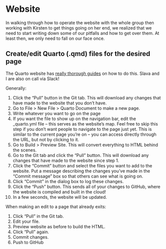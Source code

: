 # Website

In walking through how to operate the website with the whole group then working with Kirsten to get things going on her end, we realized that we need to start writing down some of our pitfalls and how to get over them. At least then, we only need to fall on our face once.



## Create/edit Quarto (.qmd) files for the desired page

The Quarto website has [really thorough guides](https://quarto.org/docs/get-started/hello/rstudio.html) on how to do this. Slava and I are also on call via Slack!

Generally:

1. Click the "Pull" button in the Git tab. This will download any changes that have made to the website that you don't have.
2. Go to File > New File > Quarto Document to make a new page.
3. Write whatever you want to go on the page
4. If you want the file to show up on the navigation bar, edit the _quarto.yml file -- this serves as the website's map. Feel free to skip this step if you don't want people to navigate to the page just yet. This is similar to the current page you're on -- you can access directly through the URL, but not by clicking to it.
5. Go to Build > Preview Site. This will convert everything to HTML behind the scenes.
6. Go to the Git tab and click the "Pull" button. This will download any changes that have made to the website since step 1.
7. Click the "Commit" button and select the files you want to add to the website. Put a message describing the changes you've made in the "Commit message" box so that others can see what is going on.
8. Click "Commit" in the dialog box to log these changes.
9. Click the "Push" button. This sends all of your changes to GitHub, where the website is compiled and built in the cloud!
10. In a few seconds, the website will be updated.

When making an edit to a page that already exits:

1. Click "Pull" in the Git tab.
2. Edit your file.
3. Preview website as before to build the HTML.
4. Click "Pull" again.
5. Commit changes.
6. Push to GitHub

